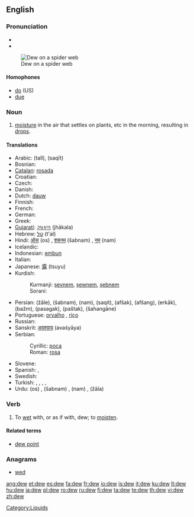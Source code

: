 ==English==
{{wikipedia}}

===Pronunciation===
* {{IPA|/djuː/}}
* {{audio|en-us-dew.ogg|Audio (US)}}
[[Image:Dew on spider web Luc Viatour.jpg|thumb|right|Dew on a spider web]]

====Homophones====
* [[do]] (US)
* [[due]]

===Noun===
{{en-noun}}

# [[moisture]] in the air that settles on plants, etc in the morning, resulting in [[drop]]s.

====Translations====
{{trans-top|moisture in the air that settles on plants, etc}}
* Arabic: {{Arab|[[طل|طَلّ]]}} (tall), {{Arab|[[سقيط|سَقيط]]}} (saqīt)
* Bosnian: {{t-|bs|rosa|f}}
* [[Catalan]]: [[rosada]]
* Croatian: {{t-|hr|rosa|f}}
* Czech: {{t-|cs|rosa|f}}
* Danish: {{t-|da|dug|c}}
* Dutch: [[dauw]] {{m}}
* Finnish: {{t+|fi|kaste}}
* French: {{t+|fr|rosée|f}}
* German: {{t+|de|Tau|m}}
* Greek: {{t|el|πάχνη|f}}
* [[Gujarati]]: [[ઝાકળ]] (jhākala) {{f}}
* Hebrew: [[טל]] (t'al) {{m}}
* Hindi: [[ओस]] (os) {{f}}, [[शबनम]] (šabnam) {{f}}, [[नम]] (nam) {{f}}
* Icelandic: {{t+|is|dögg|f}}
* Indonesian: [[embun]]
* Italian: {{t-|it|rugiada}}
* Japanese: [[露]] (tsuyu)
* Kurdish:
*: Kurmanji: [[şevnem]], [[şewnem]], [[şebnem]]
*: Sorani: {{t|ku|شه‌ونم|tr=|sc=KUchar}}
{{trans-mid}}
* Persian: {{fa-Arab|[[ژاله]]}} (žāle), {{fa-Arab|[[شبنم]]}} (šabnam), {{fa-Arab|[[نم]]}} (nam), {{fa-Arab|[[سقیط]]}} (saqit), {{fa-Arab|[[افشک]]}} (afšak), {{fa-Arab|[[افشنگ]]}} (afšang), {{fa-Arab|[[ارکاک]]}} (erkāk), {{fa-Arab|[[بژم]]}} (bažm), {{fa-Arab|[[پسگک]]}} (pasagak), {{fa-Arab|[[پشتک]]}} (paštak), {{fa-Arab|[[شهنگانه]]}} (šahangāne)
* Portuguese: [[orvalho]] {{m}}, [[riço]] {{m}}
* Russian: {{t+|ru|роса|f|tr=rosá|sc=Cyrl}}
* Sanskrit: [[अवश्याय]] (avaśyāya)
* Serbian:
*: Cyrillic: [[роса#Serbian|роса]] {{f}}
*: Roman: [[rosa#Serbian|rosa]] {{f}}
* Slovene: {{t+|sl|rosa|f}}
* Spanish: {{t+|es|rocío}}, {{t+|es|sereno|m}}
* Swedish: {{t-|sv|dagg|c}}
* Turkish: {{t+|tr|şebnem}}, {{t+|tr|çiy}}, {{t+|tr|çiğ}}, {{t+|tr|kırağı}}, {{t+|tr|jale}}
* Urdu: {{ur-Arab|[[اوس]]}} (os) {{f}}, {{ur-Arab|[[شبنم]]}} (šabnam) {{f}}, {{ur-Arab|[[نم]]}} (nam) {{f}}, {{ur-Arab|[[ژالہ]]}} (žāla) {{m}}
{{trans-bottom}}

===Verb===
{{en-verb}}

# To [[wet]] with, or as if with, dew; to [[moisten]].

====Related terms====
* [[dew point]]

===Anagrams===
* [[wed]]

[[Category:Liquids]]

[[ang:dew]]
[[et:dew]]
[[es:dew]]
[[fa:dew]]
[[fr:dew]]
[[io:dew]]
[[is:dew]]
[[it:dew]]
[[ku:dew]]
[[lt:dew]]
[[hu:dew]]
[[ja:dew]]
[[pl:dew]]
[[ro:dew]]
[[ru:dew]]
[[fi:dew]]
[[ta:dew]]
[[te:dew]]
[[th:dew]]
[[vi:dew]]
[[zh:dew]]